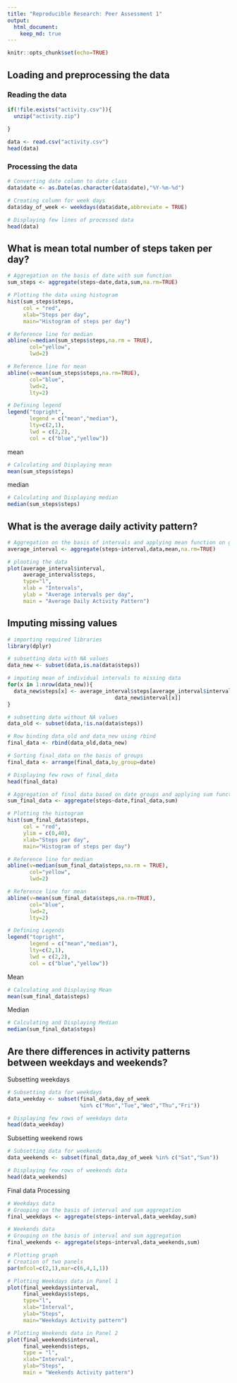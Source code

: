 ```yaml
---
title: "Reproducible Research: Peer Assessment 1"
output: 
  html_document:
    keep_md: true
---
```

```r
knitr::opts_chunk$set(echo=TRUE)
```

## Loading and preprocessing the data

### Reading the data
```r
if(!file.exists("activity.csv")){
  unzip("activity.zip")
  
}

data <- read.csv("activity.csv")
head(data)
```

### Processing the data
```r

# Converting date column to date class
data$date <- as.Date(as.character(data$date),"%Y-%m-%d")

# Creating column for week days
data$day_of_week <- weekdays(data$date,abbreviate = TRUE)

# Displaying few lines of processed data
head(data)
```

## What is mean total number of steps taken per day?

```r
# Aggregation on the basis of date with sum function
sum_steps <- aggregate(steps~date,data,sum,na.rm=TRUE)

# Plotting the data using histogram
hist(sum_steps$steps,
     col = "red",
     xlab="Steps per day",
     main="Histogram of steps per day")

# Reference line for median
abline(v=median(sum_steps$steps,na.rm = TRUE),
       col="yellow",
       lwd=2)

# Reference line for mean
abline(v=mean(sum_steps$steps,na.rm=TRUE),
       col="blue",
       lwd=2,
       lty=2)

# Defining legend
legend("topright",
       legend = c("mean","median"),
       lty=c(2,1),
       lwd = c(2,2),
       col = c("blue","yellow"))
```

mean

```r
# Calculating and Displaying mean 
mean(sum_steps$steps)
```

median

```r
# Calculating and Displaying median
median(sum_steps$steps)
```


## What is the average daily activity pattern?

```r
# Aggregation on the basis of intervals and applying mean function on groups
average_interval <- aggregate(steps~interval,data,mean,na.rm=TRUE)

# plooting the data
plot(average_interval$interval,
     average_interval$steps,
     type="l",
     xlab = "Intervals",
     ylab = "Average intervals per day",
     main = "Average Daily Activity Pattern")
```



## Imputing missing values

```r
# importing required libraries
library(dplyr)

# subsetting data with NA values
data_new <- subset(data,is.na(data$steps))

# imputing mean of individual intervals to missing data
for(x in 1:nrow(data_new)){
  data_new$steps[x] <- average_interval$steps[average_interval$interval==
                                  data_new$interval[x]]
}

# subsetting data without NA values
data_old <- subset(data,!is.na(data$steps))

# Row binding data_old and data_new using rbind
final_data <- rbind(data_old,data_new)

# Sorting final_data on the basis of groups
final_data <- arrange(final_data,by_group=date)

# Displaying few rows of final_data
head(final_data)

```


```r
# Aggregation of final data based on date groups and applying sum function
sum_final_data <- aggregate(steps~date,final_data,sum)

# Plotting the histogram
hist(sum_final_data$steps,
     col = "red",
     ylim = c(0,40),
     xlab="Steps per day",
     main="Histogram of steps per day")

# Reference line for median
abline(v=median(sum_final_data$steps,na.rm = TRUE),
       col="yellow",
       lwd=2)

# Reference line for mean
abline(v=mean(sum_final_data$steps,na.rm=TRUE),
       col="blue",
       lwd=2,
       lty=2)

# Defining Legends
legend("topright",
       legend = c("mean","median"),
       lty=c(2,1),
       lwd = c(2,2),
       col = c("blue","yellow"))
```

Mean

```r
# Calculating and Displaying Mean
mean(sum_final_data$steps)
```

Median
```r
# Calculating and Displaying Median
median(sum_final_data$steps)
```

## Are there differences in activity patterns between weekdays and weekends?

Subsetting weekdays
```r
# Subsetting data for weekdays
data_weekday <- subset(final_data,day_of_week 
                       %in% c("Mon","Tue","Wed","Thu","Fri"))

# Displaying few rows of weekdays data
head(data_weekday)
```

Subsetting weekend rows
```r
# Subsetting data for weekends
data_weekends <- subset(final_data,day_of_week %in% c("Sat","Sun"))

# Displaying few rows of weekends data
head(data_weekends)
```

Final data Processing
```r
# Weekdays data
# Grouping on the basis of interval and sum aggregation
final_weekdays <- aggregate(steps~interval,data_weekday,sum)

# Weekends data
# Grouping on the basis of interval and sum aggregation
final_weekends <- aggregate(steps~interval,data_weekends,sum)
```

```r
# Plotting graph
# Creation of two panels
par(mfcol=c(2,1),mar=c(6,4,1,1))

# Plotting Weekdays data in Panel 1
plot(final_weekdays$interval,
     final_weekdays$steps,
     type="l",
     xlab="Interval",
     ylab="Steps",
     main="Weekdays Activity pattern")

# Plotting Weekends data in Panel 2
plot(final_weekends$interval,
     final_weekends$steps,
     type = "l",
     xlab="Interval",
     ylab="Steps",
     main = "Weekends Activity pattern")
```

